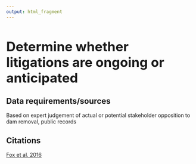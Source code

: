 ```yaml
---
output: html_fragment
---
```


<style type="text/css">
  h1{
  font-size: 2.5em;
}
</style>

# Determine whether litigations are ongoing or anticipated

## Data requirements/sources
Based on expert judgement of actual or potential stakeholder opposition to dam removal, public records

## Citations
[Fox et al. 2016](https://www.sciencedirect.com/science/article/pii/S0016718516300720)
